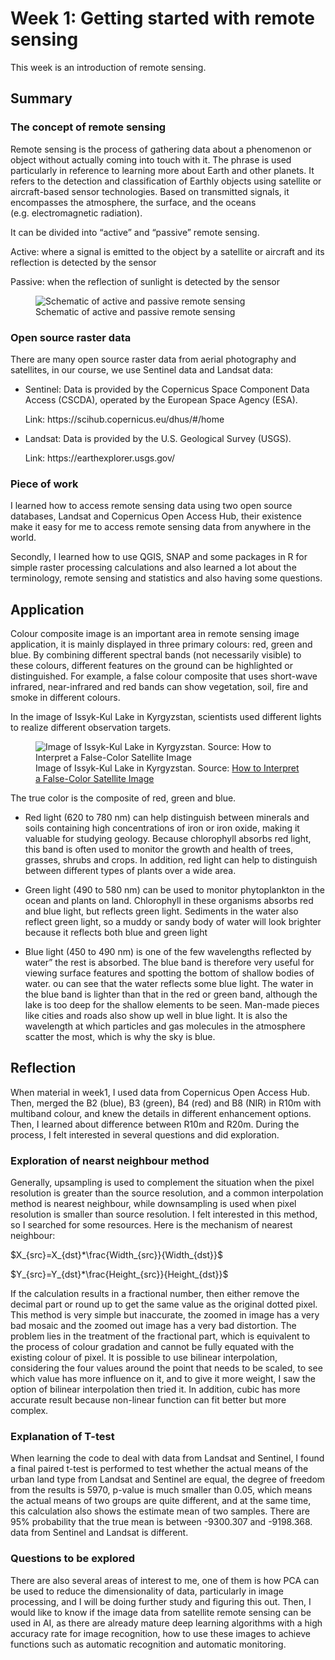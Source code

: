 # Week 1: Getting started with remote sensing

This week is an introduction of remote sensing.

## Summary

### The concept of remote sensing

Remote sensing is the process of gathering data about a phenomenon or object without actually coming into touch with it. The phrase is used particularly in reference to learning more about Earth and other planets. It refers to the detection and classification of Earthly objects using satellite or aircraft-based sensor technologies. Based on transmitted signals, it encompasses the atmosphere, the surface, and the oceans (e.g. electromagnetic radiation).

It can be divided into "active" and "passive" remote sensing.

Active: where a signal is emitted to the object by a satellite or aircraft and its reflection is detected by the sensor

Passive: when the reflection of sunlight is detected by the sensor

![Schematic of active and passive remote sensing](docs/image/diagram.jpg)

### Open source raster data

There are many open source raster data from aerial photography and satellites, in our course, we use Sentinel data and Landsat data:

-   Sentinel: Data is provided by the Copernicus Space Component Data Access (CSCDA), operated by the European Space Agency (ESA).

    Link: https://scihub.copernicus.eu/dhus/#/home

-   Landsat: Data is provided by the U.S. Geological Survey (USGS).

    Link: https://earthexplorer.usgs.gov/

### Piece of work

I learned how to access remote sensing data using two open source databases, Landsat and Copernicus Open Access Hub, their existence make it easy for me to access remote sensing data from anywhere in the world.

Secondly, I learned how to use QGIS, SNAP and some packages in R for simple raster processing calculations and also learned a lot about the terminology, remote sensing and statistics and also having some questions.

## Application

Colour composite image is an important area in remote sensing image application, it is mainly displayed in three primary colours: red, green and blue. By combining different spectral bands (not necessarily visible) to these colours, different features on the ground can be highlighted or distinguished. For example, a false colour composite that uses short-wave infrared, near-infrared and red bands can show vegetation, soil, fire and smoke in different colours.

In the image of Issyk-Kul Lake in Kyrgyzstan, scientists used different lights to realize different observation targets.

![Image of Issyk-Kul Lake in Kyrgyzstan. Source: [How to Interpret a False-Color Satellite Image](https://eijournal.com/print/articles/how-to-interpret-a-false-color-satellite-image)](docs/image/right1.jpg)

The true color is the composite of red, green and blue.

-   Red light (620 to 780 nm) can help distinguish between minerals and soils containing high concentrations of iron or iron oxide, making it valuable for studying geology. Because chlorophyll absorbs red light, this band is often used to monitor the growth and health of trees, grasses, shrubs and crops. In addition, red light can help to distinguish between different types of plants over a wide area.

-   Green light (490 to 580 nm) can be used to monitor phytoplankton in the ocean and plants on land. Chlorophyll in these organisms absorbs red and blue light, but reflects green light. Sediments in the water also reflect green light, so a muddy or sandy body of water will look brighter because it reflects both blue and green light

-   Blue light (450 to 490 nm) is one of the few wavelengths reflected by water" the rest is absorbed. The blue band is therefore very useful for viewing surface features and spotting the bottom of shallow bodies of water. ou can see that the water reflects some blue light. The water in the blue band is lighter than that in the red or green band, although the lake is too deep for the shallow elements to be seen. Man-made pieces like cities and roads also show up well in blue light. It is also the wavelength at which particles and gas molecules in the atmosphere scatter the most, which is why the sky is blue.

## Reflection

When material in week1, I used data from Copernicus Open Access Hub. Then, merged the B2 (blue), B3 (green), B4 (red) and B8 (NIR) in R10m with multiband colour, and knew the details in different enhancement options. Then, I learned about difference between R10m and R20m. During the process, I felt interested in several questions and did exploration.

### Exploration of nearst neighbour method

Generally, upsampling is used to complement the situation when the pixel resolution is greater than the source resolution, and a common interpolation method is nearest neighbour, while downsampling is used when pixel resolution is smaller than source resolution. I felt interested in this method, so I searched for some resources. Here is the mechanism of nearest neighbour:

$X_{src}=X_{dst}*\frac{Width_{src}}{Width_{dst}}$

$Y_{src}=Y_{dst}*\frac{Height_{src}}{Height_{dst}}$

If the calculation results in a fractional number, then either remove the decimal part or round up to get the same value as the original dotted pixel. This method is very simple but inaccurate, the zoomed in image has a very bad mosaic and the zoomed out image has a very bad distortion. The problem lies in the treatment of the fractional part, which is equivalent to the process of colour gradation and cannot be fully equated with the existing colour of pixel. It is possible to use bilinear interpolation, considering the four values around the point that needs to be scaled, to see which value has more influence on it, and to give it more weight, I saw the option of bilinear interpolation then tried it. In addition, cubic has more accurate result because non-linear function can fit better but more complex.

### Explanation of T-test

When learning the code to deal with data from Landsat and Sentinel, I found a final paired t-test is performed to test whether the actual means of the urban land type from Landsat and Sentinel are equal, the degree of freedom from the results is 5970, p-value is much smaller than 0.05, which means the actual means of two groups are quite different, and at the same time, this calculation also shows the estimate mean of two samples. There are 95% probability that the true mean is between -9300.307 and -9198.368. data from Sentinel and Landsat is different.

### Questions to be explored

There are also several areas of interest to me, one of them is how PCA can be used to reduce the dimensionality of data, particularly in image processing, and I will be doing further study and figuring this out. Then, I would like to know if the image data from satellite remote sensing can be used in AI, as there are already mature deep learning algorithms with a high accuracy rate for image recognition, how to use these images to achieve functions such as automatic recognition and automatic monitoring.
